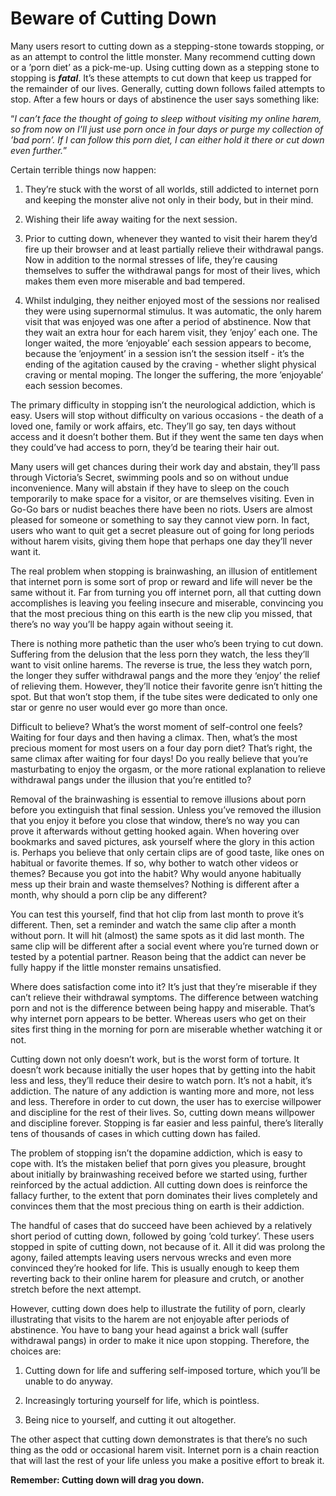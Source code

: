 # Beware of Cutting Down

Many users resort to cutting down as a stepping-stone towards stopping, or as an attempt to control the little monster. Many recommend cutting down or a ’porn diet’ as a pick-me-up. Using cutting down as a stepping stone to stopping is ***fatal***. It's these attempts to cut down that keep us trapped for the remainder of our lives. Generally, cutting down follows failed attempts to stop. After a few hours or days of abstinence the user says something like:

"*I can’t face the thought of going to sleep without visiting my online harem, so from now on I’ll just use porn once in four days or purge my collection of ’bad porn’. If I can follow this porn diet, I can either hold it there or cut down even further.*"

Certain terrible things now happen:

1.  They’re stuck with the worst of all worlds, still addicted to internet porn and keeping the monster alive not only in their body, but in their mind.

2.  Wishing their life away waiting for the next session.

3.  Prior to cutting down, whenever they wanted to visit their harem they'd fire up their browser and at least partially relieve their withdrawal pangs. Now in addition to the normal stresses of life, they’re causing themselves to suffer the withdrawal pangs for most of their lives, which makes them even more miserable and bad tempered.

4.  Whilst indulging, they neither enjoyed most of the sessions nor realised they were using supernormal stimulus. It was automatic, the only harem visit that was enjoyed was one after a period of abstinence.
Now that they wait an extra hour for each harem visit, they ’enjoy’ each one. The longer waited, the more 'enjoyable' each session appears to become, because the ’enjoyment’ in a session isn't the session itself - it's the ending of the agitation caused by the craving - whether slight physical craving or mental moping. The longer the suffering, the more ’enjoyable’ each session becomes.

The primary difficulty in stopping isn't the neurological addiction, which is easy. Users will stop without difficulty on various occasions - the death of a loved one, family or work affairs, etc. They’ll go say, ten days without access and it doesn't bother them. But if they went the same ten days when they could've had access to porn, they'd be tearing their hair out.

Many users will get chances during their work day and abstain, they’ll pass through Victoria's Secret, swimming pools and so on without undue inconvenience. Many will abstain if they have to sleep on the couch temporarily to make space for a visitor, or are themselves visiting. Even in Go-Go bars or nudist beaches there have been no riots. Users are almost pleased for someone or something to say they cannot view porn. In fact, users who want to quit get a secret pleasure out of going for long periods without harem visits, giving them hope that perhaps one day they’ll never want it.

The real problem when stopping is brainwashing, an illusion of entitlement that internet porn is some sort of prop or reward and life will never be the same without it. Far from turning you off internet porn, all that cutting down accomplishes is leaving you feeling insecure and miserable, convincing you that the most precious thing on this earth is the new clip you missed, that there's no way you’ll be happy again without seeing it.

There is nothing more pathetic than the user who's been trying to cut down. Suffering from the delusion that the less porn they watch, the less they'll want to visit online harems. The reverse is true, the less they watch porn, the longer they suffer withdrawal pangs and the more they 'enjoy' the relief of relieving them. However, they’ll notice their favorite genre isn't hitting the spot. But that won't stop them, if the tube sites were dedicated to only one star or genre no user would ever go more than once.

Difficult to believe? What's the worst moment of self-control one feels? Waiting for four days and then having a climax. Then, what's the most precious moment for most users on a four day porn diet? That's right, the same climax after waiting for four days! Do you really believe that you’re masturbating to enjoy the orgasm, or the more rational explanation to relieve withdrawal pangs under the illusion that you’re entitled to?

Removal of the brainwashing is essential to remove illusions about porn before you extinguish that final session. Unless you've removed the illusion that you enjoy it before you close that window, there's no way you can prove it afterwards without getting hooked again. When hovering over bookmarks and saved pictures, ask yourself where the glory in this action is. Perhaps you believe that only certain clips are of good taste, like ones on habitual or favorite themes. If so, why bother to watch other videos or themes? Because you got into the habit? Why would anyone habitually mess up their brain and waste themselves? Nothing is different after a month, why should a porn clip be any different?

You can test this yourself, find that hot clip from last month to prove it's different. Then, set a reminder and watch the same clip after a month without porn. It will hit (almost) the same spots as it did last month. The same clip will be different after a social event where you’re turned down or tested by a potential partner. Reason being that the addict can never be fully happy if the little monster remains unsatisfied.

Where does satisfaction come into it? It's just that they’re miserable if they can't relieve their withdrawal symptoms. The difference between watching porn and not is the difference between being happy and miserable. That's why internet porn appears to be better. Whereas users who get on their sites first thing in the morning for porn are miserable whether watching it or not.

Cutting down not only doesn't work, but is the worst form of torture. It doesn't work because initially the user hopes that by getting into the habit less and less, they’ll reduce their desire to watch porn. It's not a habit, it's addiction. The nature of any addiction is wanting more and more, not less and less. Therefore in order to cut down, the user has to exercise willpower and discipline for the rest of their lives. So, cutting down means willpower and discipline forever. Stopping is far easier and less painful, there's literally tens of thousands of cases in which cutting down has failed.

The problem of stopping isn't the dopamine addiction, which is easy to cope with. It's the mistaken belief that porn gives you pleasure, brought about initially by brainwashing received before we started using, further reinforced by the actual addiction. All cutting down does is reinforce the fallacy further, to the extent that porn dominates their lives completely and convinces them that the most precious thing on earth is their addiction.

The handful of cases that do succeed have been achieved by a relatively short period of cutting down, followed by going ’cold turkey’. These users stopped in spite of cutting down, not because of it. All it did was prolong the agony, failed attempts leaving users nervous wrecks and even more convinced they’re hooked for life. This is usually enough to keep them reverting back to their online harem for pleasure and crutch, or another stretch before the next attempt.

However, cutting down does help to illustrate the futility of porn, clearly illustrating that visits to the harem are not enjoyable after periods of abstinence. You have to bang your head against a brick wall (suffer withdrawal pangs) in order to make it nice upon stopping. Therefore, the choices are:

1.  Cutting down for life and suffering self-imposed torture, which you’ll be unable to do anyway.

2.  Increasingly torturing yourself for life, which is pointless.

3.  Being nice to yourself, and cutting it out altogether.

The other aspect that cutting down demonstrates is that there's no such thing as the odd or occasional harem visit. Internet porn is a chain reaction that will last the rest of your life unless you make a positive effort to break it.

**Remember: Cutting down will drag you down.**
